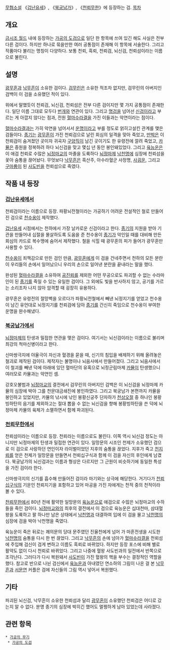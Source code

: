 {{{+1 天雷劒}}}

[[무협소설]] 《[[겁난유세]]》, 《[[북궁남가]]》, 《[[천뢰무한]]》에 등장하는 검.
[[목차]]
== 개요 ==
[[금시조 월드]] 내에 등장하는 [[가공의 도검]]으로 일단 한 항목에 쓰여 있긴 해도 사실은 전부 다른 검이다. 하지만 하나로 묶을만한 여러 공통점이 존재해 이 항목에 서술한다. 그리고 작품마다 불리는 명칭이 다양하다. 보통 천뢰, 흑뢰, 천뢰검, 뇌신검, 천뢰섬이라는 이름으로 불린다.

== 설명 ==
[[광무혼]]과 [[낙무흔]]이 소유한 검이다. [[검무린]]은 소유한 적조차 없지만, 검무린의 아버지인 검백이 이 검을 소유했던 적이 있다.

위에서 말했듯이 천뢰검, 뇌신검, 천뢰섬은 전부 다른 검이지만 몇 가지 공통점이 존재한다. 일단 이름 그대로 모두다 [[번개]]와 연관이 있다. 그리고 [[명검]]을 넘어선 [[신검]]이라고 부르는 게 아깝지 않다는 점과, 전원 [[혈마수라결]]을 가진 이들과는 악연이라는 점이다.

[[혈마수라결]]과는 가히 악연을 넘어서서 [[운명]]이라고 부를 정도로 얽히고설킨 관계를 맺은 검들이다. [[종기]]는 [[광무혼]]이 가진 천뢰검으로 날린 회심의 일격을 맞아 죽었고, [[만박]]은 이 천뢰검이 숨겨졌던 곳이자 귀곡자 [[구양직]]이 남긴 곳이기도 한 유령전에 깔려 죽었고, [[카뮬]]은 중원을 정복하려 하다 뇌신검을 맞고 몇십 년 동안 봉인돼있었다. 그리고 [[육능운]]은 이 애검 천뢰로 수많은 [[뇌정마교]]의 마졸을 도륙하다 [[뇌정마제]] [[낙천명]]에 심장에 천뢰섬을 꽃아 숨통을 끊어놨다. 무엇보다 [[낙무흔]]은 흑산주, 아수라혈군 사정명, [[사굉운]], 그리고 [[구마룡]]이 된 [[사도빈]]을 천뢰섬으로 죽였다.

== 작품 내 등장 ==
=== [[겁난유세]]에서 ===
천뢰검이라는 이름으로 등장. 파황뇌전철이라는 가공하기 어려운 전설적인 철로 만들어진 검으로 [[천수옹]]이 제작했다.

[[겁난유세]] 시점에서는 천하에서 가장 날카로운 신검이라고 한다. [[종기]]의 지원을 받아 기관을 만들어내 십절을 몰살하도록 도움을 준 천수옹이 [[종기]]가 악인일 때를 대비해 만든 회심의 카드로 복수맹에 숨어서 제작했다. 철을 식힐 때 광무혼의 피가 들어가 광무혼만 사용할 수 있다.

[[천수옹]]이 죄책감으로 만든 검인 만큼, [[광무혼]]에게 이 검을 건네주면서 천하의 모든 분란이 우리들의 손에서 일어났으니 우리의 손으로 일어낸 분란을 끝내라는 말을 했다.

완성된 [[혈마수라결]]을 소유하여 [[공진뢰]]를 제외한 어떤 무공으로도 파괴할 수 없는 수라마인이 된 [[종기]]를 죽일 수 있는 유일한 검이다. 그 외에도 빛을 반사하지 않고, 공기를 가르는 소리조차 나지 않아 암격할 때 굉장히 유용하다.

광무혼은 유령전의 절망벽을 오르다가 파황뇌전철에서 빼낸 뇌정지기를 얻었고 천수옹이 남긴 유언대로 뇌정지기를 천뢰검에 담아 [[종기]]를 간신히 죽임으로 천수옹이 부여한 운명을 완수해냈다.

=== [[북궁남가]]에서 ===
[[뇌정마제]]의 탄생과 밀접한 연관을 맺은 검이다. 여기서는 뇌신검이라는 이름으로 불리며 최강의 척마신병이라고 한다.

신마쌍극지에 야율극이 자신과 혈경을 묻을 때, 신기의 침입을 배제하기 위해 올려놓은 철괴로 제작된 검이다. 제작자는 불명이나 뇌음사에서 만들어졌다. 그리고 뇌음사에서 이 철괴를 빼낸 덕에 아래에 있던 혈마단의 유혹으로 뇌정군림마제 [[카뮬]]이 탄생했으니 여러모로 카뮬과는 악연인 셈.

강호오불범과 [[뇌정마교]]의 결전에서 검무린의 아버지인 검백은 이 뇌신검을 뇌정마제 카뮬의 심장에 박아 그를 천문대금쇄진에 봉인하였다. 그리고 북궁남가 본편까지 카뮬을 봉인하고 있었지만, 카뮬의 낚시에 낚인 봉황신궁주 단자하가 [[천상오절]] 중 하나인 봉황빙하탄의 음기를 제외하고는 절대 뽑을 수 없는 뇌신검을 향해 봉황빙하탄을 쓴 덕에 뇌정마제 카뮬의 육체가 소멸하면서 함께 파괴된다. 

=== [[천뢰무한]]에서 ===
천뢰섬이라는 이름으로 등장. 천뢰라는 이름으로도 불린다. 이쪽 역시 뇌신검 정도는 아니지만 뇌정마제의 탄생과 밀접한 연관이 있다. 일망문의 시조인 천제가 소유했던 검으로 이 검으로 사랑하던 연인이자 라이벌이었던 지후의 숨통을 끊었다. 지후가 죽고 [[천지뢰]]를 얻은 천제가 일망문을 만들면서 천뢰십구식과 함께 이 검을 자신의 후인에게 남겼다.
북궁남가의 뇌신검과는 이름과 형상은 다르지만 그 근원이 비슷하기에 동일한 특성을 가진 검이라 한다.

신마쌍극지의 신기를 흡수해 만들어진 검이라 마기와는 상극에 해당한다. 거기다가 [[천뢰십구식]]의 기운인 천뢰지기을 포함하고 있어 마공을 가진 자에게는 천적 중의 천적이라 볼 수 있다.

[[천뢰무한]]에서 80년 전에 활약한 일망문의 [[육능운]]으로 애검으로 수많은 뇌정마교의 수하들을 죽인 검이다. [[뇌정마교]]와의 최후의 결전에서 이 검으로 육능운은 십대천마, 삼대혈왕을 도륙하고 팔 하나만 남은 상태에서 [[낙천명]]과 대결하여 입에 이 검을 물고 [[낙천명]]의 심장에 검을 박아 낙천명을 죽였다.

육능운이 죽은 뒤로는 쾌의문의 당대 문주였던 진율천에게 넘어 가 마혼전생을 시도한 [[낙천명]]의 숨통을 다시 한 번 끊었다. 그리고 [[낙무흔]]의 손에 넘아가 [[혈마수라결]]을 천뢰섬에 주입해 검신이 검게 변하고 이름도 흑뢰로 바뀌었다. 하지만 등장 포스에 비해 별로 활약도 없이 다시 천뢰로 바뀌었다. 그리고 나중에 혈왕 사도빈과의 일전에서 반쪽으로 조각난다. 그러다가 다시 복원돼서 [[사도빈]]이 가진 혈왕의 핵을 부수는 결정적인 역할을 했다. 참고로 반으로 나뉜 검신에서 [[육능운]]과 아내였던 연소하의 그림이 나온 걸 본 [[낙무흔]]과 [[서문연]] 커플은 검에 자신들의 그림 역시 넣어서 복원했다. 

== 기타 ==
파괴된 뇌신검, 낙무흔이 소유한 천뢰섬과 달리 [[광무혼]]이 소유했던 천뢰검은 어디로 갔는지 알 수 없다. 분명 종기의 심장에 박히긴 했어도 멀쩡하게 남아 있었는데 사라졌다.

== 관련 항목 ==
 * [[가공의 무기]]
  * [[가공의 도검]]
